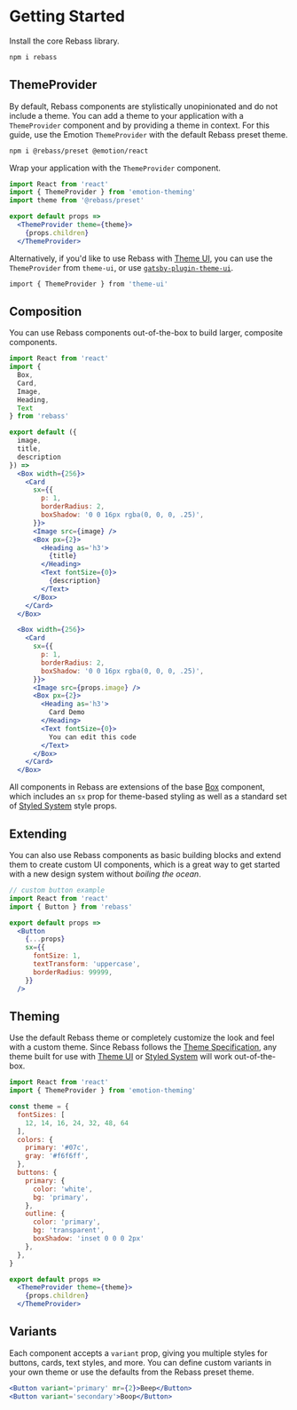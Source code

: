 
# Getting Started

Install the core Rebass library.

```sh
npm i rebass
```

## ThemeProvider

By default, Rebass components are stylistically unopinionated and do not include a theme.
You can add a theme to your application with a `ThemeProvider` component and by providing a theme in context.
For this guide, use the Emotion `ThemeProvider` with the default Rebass preset theme.

```sh
npm i @rebass/preset @emotion/react
```

Wrap your application with the `ThemeProvider` component.

```jsx
import React from 'react'
import { ThemeProvider } from 'emotion-theming'
import theme from '@rebass/preset'

export default props =>
  <ThemeProvider theme={theme}>
    {props.children}
  </ThemeProvider>
```

Alternatively, if you'd like to use Rebass with [Theme UI][],
you can use the `ThemeProvider` from `theme-ui`, or use [`gatsby-plugin-theme-ui`](https://theme-ui.com/gatsby-plugin).

```sh
import { ThemeProvider } from 'theme-ui'
```

## Composition

You can use Rebass components out-of-the-box to build larger, composite components.

```jsx
import React from 'react'
import {
  Box,
  Card,
  Image,
  Heading,
  Text
} from 'rebass'

export default ({
  image,
  title,
  description
}) =>
  <Box width={256}>
    <Card
      sx={{
        p: 1,
        borderRadius: 2,
        boxShadow: '0 0 16px rgba(0, 0, 0, .25)',
      }}>
      <Image src={image} />
      <Box px={2}>
        <Heading as='h3'>
          {title}
        </Heading>
        <Text fontSize={0}>
          {description}
        </Text>
      </Box>
    </Card>
  </Box>
```

```jsx live=true
  <Box width={256}>
    <Card
      sx={{
        p: 1,
        borderRadius: 2,
        boxShadow: '0 0 16px rgba(0, 0, 0, .25)',
      }}>
      <Image src={props.image} />
      <Box px={2}>
        <Heading as='h3'>
          Card Demo
        </Heading>
        <Text fontSize={0}>
          You can edit this code
        </Text>
      </Box>
    </Card>
  </Box>
```

All components in Rebass are extensions of the base [Box](/box) component, which includes an `sx` prop for theme-based styling as well as a standard set of [Styled System][] style props.

## Extending

You can also use Rebass components as basic building blocks and extend them to create custom UI components,
which is a great way to get started with a new design system without *boiling the ocean*.

```jsx
// custom button example
import React from 'react'
import { Button } from 'rebass'

export default props =>
  <Button
    {...props}
    sx={{
      fontSize: 1,
      textTransform: 'uppercase',
      borderRadius: 99999,
    }}
  />
```

## Theming

Use the default Rebass theme or completely customize the look and feel with a custom theme.
Since Rebass follows the [Theme Specification][], any theme built for use with [Theme UI][] or [Styled System][] will work out-of-the-box.

```jsx
import React from 'react'
import { ThemeProvider } from 'emotion-theming'

const theme = {
  fontSizes: [
    12, 14, 16, 24, 32, 48, 64
  ],
  colors: {
    primary: '#07c',
    gray: '#f6f6ff',
  },
  buttons: {
    primary: {
      color: 'white',
      bg: 'primary',
    },
    outline: {
      color: 'primary',
      bg: 'transparent',
      boxShadow: 'inset 0 0 0 2px'
    },
  },
}

export default props =>
  <ThemeProvider theme={theme}>
    {props.children}
  </ThemeProvider>
```

## Variants

Each component accepts a `variant` prop, giving you multiple styles for buttons, cards, text styles, and more.
You can define custom variants in your own theme or use the defaults from the Rebass preset theme.

```jsx live=true
<Button variant='primary' mr={2}>Beep</Button>
<Button variant='secondary'>Boop</Button>
```

[styled system]: https://styled-system.com
[theme specification]: https://github.com/system-ui/theme-specification
[theme ui]: https://theme-ui.com
